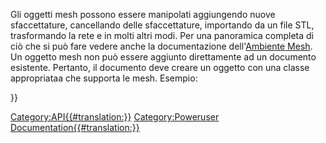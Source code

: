 <languages/>

<div class="mw-translate-fuzzy">
{{VeryImportantMessage|(Novembre 2018) Queste informazioni potrebbero essere incomplete e obsolete. Per l'ultima API, vedere la pagina [https://www.freecadweb.org/api Documentazione API autogenerata].}}
</div>

Gli oggetti mesh possono essere manipolati aggiungendo nuove sfaccettature, cancellando delle sfaccettature, importando da un file STL, trasformando la rete e in molti altri modi. Per una panoramica completa di ciò che si può fare vedere anche la documentazione dell'[[Mesh_Workbench/it|Ambiente Mesh]]. Un oggetto mesh non può essere aggiunto direttamente ad un documento esistente. Pertanto, il documento deve creare un oggetto con una classe appropriataa che supporta le mesh. Esempio:

{{Code|code=
m = Mesh.Mesh()
... # Manipulate the mesh
d = FreeCAD.activeDocument() # Get a reference to the actie document
f = d.addObject("Mesh::Feature", "Mesh") # Create a mesh feature
f.Mesh = m # Assign the mesh object to the internal property
d.recompute()
}}


{{APIFunction|addFacet|Facet|Aggiunge una sfaccettatura alla maglia| }}
{{APIFunction|addFacets|list|Aggiunge un elenco di sfaccettature alla maglia| }}
{{APIFunction|addMesh|Mesh|Combina questa mesh con un'altra mesh.| }}
{{APIFunction|clear| |Cancella la mesh| }}
{{APIFunction|coarsen| |Rende grossolana la mesh| }}
{{APIFunction|collapseEdge|Edge|Rimuove un bordo e entrambe le sfaccettature che condividono questo bordo| }}
{{APIFunction|collapseFacet|Facet|Rimuove una sfaccettatura| }}
{{APIFunction|collapseFacets|list|Rimuove una seriea di sfaccettature| }}
{{APIFunction|copy| |Crea una copia di questa maglia | un oggetto Mesh}}
{{APIFunction|countComponents| |Ottiene il numero di aree topologiche indipendenti | un intero}}
{{APIFunction|countNonUniformOrientedFacets| |Ottiene il numero di sfaccettature orientate male | un intero}}
{{APIFunction|countSegments| |Ottiene il numero di segmenti che possono essere anche 0 | un numero intero}}
{{APIFunction|crossSections| |Ottiene sezioni trasversali della rete attraverso diversi piani| }}
{{APIFunction|difference|Mesh|Differenze tra questo oggetto e l'oggetto mesh dato.| }}
{{APIFunction|fillupHoles| |Riempie i fori| }}
{{APIFunction|fixDeformations| |Ripara le faccette deformate| }}
{{APIFunction|fixDegenerations| |Rimuove le sfaccettature degenerate| }}
{{APIFunction|fixIndices| |Ripara eventuali indici non validi| }}
{{APIFunction|fixSelfIntersections| |Ripara le autointersezioni| }}
{{APIFunction|flipNormals| |Inverte le normali delle mesh| }}
{{APIFunction|foraminate| |Ottiene un elenco di indici delle faccette e dei punti di intersezione| }}
{{APIFunction|getPlanes| |Ottiene tutti i piani della rete come segmento. Nel caso peggiore ogni triangolo può essere considerato come unico piano se nessuno dei suoi vicini è complanare.| }}
{{APIFunction|getSegment|integer|Ottiene un elenco di indici delle faccette che descrivono un segmento| }}
{{APIFunction|getSeparateComponents| |Restituisce una lista contenente le diverse componenti (aree separate) della rete come mesh separate |una lista}}
{{APIFunction|harmonizeNormals| |Regola le sfaccettature orientate male| }}
{{APIFunction|hasNonManifolds| |Controlla se la mesh contiene non-manifolds | un booleano}}
{{APIFunction|hasNonUniformOrientedFacets| |Verifica se la rete ha dellle sfaccettature con orientamento incoerente| }}
{{APIFunction|hasSelfIntersections| |Controlla se la mesh si interseca| }}
{{APIFunction|inner| |Ottiene la parte interna all'intersezione| }}
{{APIFunction|insertVertex|Vertex|Inserisce un vertice in una sfaccettatura| }}
{{APIFunction|intersect|Mesh|Intersezione tra questo oggetto e l'oggetto mesh dato.| }}
{{APIFunction|isSolid| |Controlla se la mesh è un solido| }}
{{APIFunction|meshFromSegment| |Creare una mesh da un segmento| }}
{{APIFunction|nearestFacetOnRay|tuple, tuple|Get the index and intersection point of the nearest facet to a ray. The first parameter is a tuple of three floats the base point of the ray, the second parameter is ut uple of three floats for the direction. The result is a dictionary with an index and the intersection point or an empty dictionary if there is no intersection.|a dictionary}}
{{APIFunction|offset|float|Sposta il punto lungo le sue normali| }}
{{APIFunction|offsetSpecial|float|Sposta il punto lungo le sue normali| }}
{{APIFunction|optimizeEdges| |Ottimizza i bordi per ottenere delle faccette migliori| }}
{{APIFunction|optimizeTopology| |Ottimizza i bordi per ottenere delle faccette migliori| }}
{{APIFunction|outer| |Ottiene la parte al di fuori l'intersezione| }}
{{APIFunction|printInfo| |Ottiene informazioni dettagliate sulla mesh| }}
{{APIFunction|read| |Read in a mesh object from file.| }}
{{APIFunction|refine| |Refine the mesh| }}
{{APIFunction|removeComponents|integer|Remove components with less or equal to number of given facets| }}
{{APIFunction|removeDuplicatedFacets| |Remove duplicated facets| }}
{{APIFunction|removeDuplicatedPoints| |Remove duplicated points| }}
{{APIFunction|removeFacets|list|Remove a list of facet indices from the mesh| }}
{{APIFunction|removeFoldsOnSurface| |Remove folds on surfaces| }}
{{APIFunction|removeNonManifolds| |Remove non-manifolds| }}
{{APIFunction|rotate| |Apply a rotation to the mesh| }}
{{APIFunction|setPoint|int, Vector|Sets the point at index.| }}
{{APIFunction|smooth| |Smooth the mesh| }}
{{APIFunction|snapVertex| |Insert a new facet at the border| }}
{{APIFunction|splitEdge| |Split edge| }}
{{APIFunction|splitEdges| |Split all edges| }}
{{APIFunction|splitFacet| |Split facet| }}
{{APIFunction|swapEdge| |Swap the common edge with the neighbor| }}
{{APIFunction|transform| |Apply a transformation to the mesh| }}
{{APIFunction|transformToEigen| |Transform the mesh to its eigenbase| }}
{{APIFunction|translate|Vector|Apply a translation to the mesh| }}
{{APIFunction|unite|Mesh|Union of this and the given mesh object.| }}
{{APIFunction|write|string|Write the mesh object into file.| }}
{{APIFunction|writeInventor| |Write the mesh in OpenInventor format to a string.|a string}}
{{APIProperty|Area|the area of the mesh object.}}
{{APIProperty|CountEdges|the number of vertices of the mesh object.}}
{{APIProperty|CountFacets|the number of facets of the mesh object.}}
{{APIProperty|CountPoints|the number of points of the mesh object.}}
{{APIProperty|Facets|A collection of facets; With this attribute it is possible to get access to the facets of the mesh: for p in mesh.Facets: print f. Facet.Points is a list of coordinate-tupels for the vertices. Facet.PointIndices is a list of indice for the vertices of the facet. WARNING! store Facets in a local variable as it is generated on the fly, each time it is accessed.}}
{{APIProperty|Points|A collection of the mesh points; With this attribute it is possible to get access to the points of the mesh: for p in mesh.Points: print p.x, p.y, p.z, p.Index.WARNING! store Points in a local variable as it is generated on the fly, each time it is accessed.}}
{{APIProperty|Topology|the points and face indices as tuple. Topology[0] is a list of all vertices. Each being a tuple of 3 coordinates. Topology[1] is a list of all polygons. Each being a list of vertex indice into Topology[0] WARNING! store Topology in a local variable as it is generated on the fly, each time it is accessed.}}
{{APIProperty|Volume|the volume of the mesh object.}}
{{APIProperty|BoundBox|the BoundBox of the object}}
{{APIProperty|Matrix|the current transformation of the object as matrix}}
{{APIProperty|Placement|the current transformation of the object as placement}}


{{Userdocnavi{{#translation:}}}}
[[Category:API{{#translation:}}]]
[[Category:Poweruser Documentation{{#translation:}}]]
{{clear}}